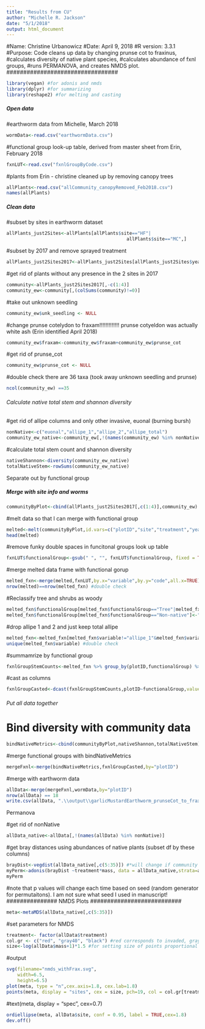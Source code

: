 ```yaml
---
title: "Results from CU"
author: "Michelle R. Jackson"
date: "5/1/2018"
output: html_document
---
```

#################################
#Name: Christine Urbanowicz
#Date: April 9, 2018
#R version: 3.3.1
#Purpose: Code cleans up data by changing prunse cot to fraxinus,
#calculates diversity of native plant species, 
#calculates abundance of fxnl groups, 
#runs PERMANOVA, and creates NMDS plot.
#################################
```r
library(vegan) #for adonis and nmds
library(dplyr) #for summarizing
library(reshape2) #for melting and casting
```
##### Open data#####
#earthworm data from Michelle, March 2018
```r
wormData<-read.csv("earthwormData.csv")
```
#functional group look-up table, derived from master sheet from Erin, February 2018
```r
fxnLUT<-read.csv("fxnlGroupByCode.csv")
```
#plants from Erin - christine cleaned up by removing canopy trees
```r
allPlants<-read.csv("allCommunity_canopyRemoved_Feb2018.csv")
names(allPlants)
```
##### Clean data ######
#subset by sites in earthworm dataset
```r
allPlants_just2Sites<-allPlants[allPlants$site=="HF"|
                                            allPlants$site=="MC",]
```
#subset by 2017 and remove sprayed treatment
```r
allPlants_just2Sites2017<-allPlants_just2Sites[allPlants_just2Sites$year=="2017"&allPlants_just2Sites$treatment!="s",]
```
#get rid of plants without any presence in the 2 sites in 2017
```r
community<-allPlants_just2Sites2017[,-c(1:4)]
community_ew<-community[,(colSums(community)!=0)]
```
#take out unknown seedling
```r
community_ew$unk_seedling <- NULL
```
#change prunse cotelydon to fraxam!!!!!!!!!!!!! prunse cotyeldon was actually white ash (Erin identified April 2018)
```r
community_ew$fraxam<-community_ew$fraxam+community_ew$prunse_cot
```
#get rid of prunse_cot
```r
community_ew$prunse_cot <- NULL
```
#double check there are 36 taxa (took away unknown seedling and prunse)
```r
ncol(community_ew) ==35 
```
###### Calculate native total stem and shannon diversity #######
#get rid of allipe columns and only other invasive, euonal (burning bursh)
```r
nonNative<-c("euonal","allipe_1","allipe_2","allipe_total")
community_ew_native<-community_ew[,!(names(community_ew) %in% nonNative)] 
```
#calculate total stem count and shannon diversity
```r
nativeShannon<-diversity(community_ew_native)
totalNativeStem<-rowSums(community_ew_native)
```
######## Separate out by functional group ######

##### Merge with site info and worms ####
```r
communityByPlot<-cbind(allPlants_just2Sites2017[,c(1:4)],community_ew)
```
#melt data so that I can merge with functional group
```r
melted<-melt(communityByPlot,id.vars=c("plotID","site","treatment","year"))
head(melted)
```
#remove funky double spaces in funcitonal groups look up table
```r
fxnLUT$functionalGroup<-gsub(" ", "", fxnLUT$functionalGroup, fixed = TRUE)
```
#merge melted data frame with functional gorup
```r
melted_fxn<-merge(melted,fxnLUT,by.x="variable",by.y="code",all.x=TRUE)
nrow(melted)==nrow(melted_fxn) #double check
```
#Reclassify tree and shrubs as woody
```r
melted_fxn$functionalGroup[melted_fxn$functionalGroup=="Tree"|melted_fxn$functionalGroup=="Shrub"]<-"Woody"
melted_fxn$functionalGroup[melted_fxn$functionalGroup=="Non-native"]<-"NonNative"
```
#drop allipe 1 and 2 and just keep total allipe
```r
melted_fxn<-melted_fxn[melted_fxn$variable!="allipe_1"&melted_fxn$variable!="allipe_2",]
unique(melted_fxn$variable) #double check
```
#summamrize by functional group
```r
fxnlGroupStemCounts<-melted_fxn %>% group_by(plotID,functionalGroup) %>% summarize(stemCount=sum(value))
```
#cast as columns
```r
fxnlGroupCasted<-dcast(fxnlGroupStemCounts,plotID~functionalGroup,value.var="stemCount",fun.aggregate = sum)
```
###### Put all data together ######
# Bind diversity with community data 
```r
bindNativeMetrics<-cbind(communityByPlot,nativeShannon,totalNativeStem)
```
#merge functional groups with bindNativeMetrics
```r
mergeFxnl<-merge(bindNativeMetrics,fxnlGroupCasted,by="plotID")
```
#merge with earthworm data
```r
allData<-merge(mergeFxnl,wormData,by="plotID")
nrow(allData) == 18
write.csv(allData, ".\\output\\garlicMustardEarthworm_prunseCot_to_fraxam_9April2018.csv",row.names=F)
```
############### Permanova ################
#get rid of nonNative
```r
allData_native<-allData[,!(names(allData) %in% nonNative)] 
```
#get bray distances using abundances of native plants (subset df by these columns)
```r
brayDist<-vegdist(allData_native[,c(5:35)]) #*will change if community data changes
myPerm<-adonis(brayDist ~treatment*mass, data = allData_native,strata=allData_native$site)
myPerm
```
#note that p values will change each time based on seed (random generator for permutaitons). I am not sure what seed I used in manuscript!
############### NMDS Plots ###########################
```r
meta<-metaMDS(allData_native[,c(5:35)]) 
```
#set parameters for NMDS
```r
treatment<- factor(allData$treatment)
col.gr <- c("red", "gray40", "black") #red corresponds to invaded, gray to pulled, black to unvivdaded
size<-log(allData$mass+1)*1.5 #for setting size of points proportional to worm biomass
```
#output
```r
svg(filename="nmds_withFrax.svg", 
    width=6.5, 
    height=6.5)
plot(meta, type = "n",cex.axis=1.8, cex.lab=1.8)
points(meta, display = "sites", cex = size, pch=19, col = col.gr[treatment])
```
#text(meta, display = "spec", cex=0.7)
```r
ordiellipse(meta, allData$site, conf = 0.95, label = TRUE,cex=1.8)
dev.off()
```


